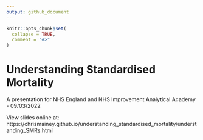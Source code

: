 ```yaml
---
output: github_document
---
```


<!-- README.md is generated from README.Rmd. Please edit that file -->

```r
knitr::opts_chunk$set(
  collapse = TRUE,
  comment = "#>"
)
```

# Understanding Standardised Mortality

A presentation for NHS England and NHS Improvement Analytical Academy - 09/03/2022

View slides online at: https://chrismainey.github.io/understanding_standardised_mortality/understanding_SMRs.html